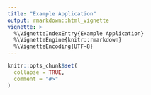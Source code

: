 ```yaml
---
title: "Example Application"
output: rmarkdown::html_vignette
vignette: >
  %\VignetteIndexEntry{Example Application}
  %\VignetteEngine{knitr::rmarkdown}
  %\VignetteEncoding{UTF-8}
---
```


```r
knitr::opts_chunk$set(
  collapse = TRUE,
  comment = "#>"
)
```

```r

```

```r

```
